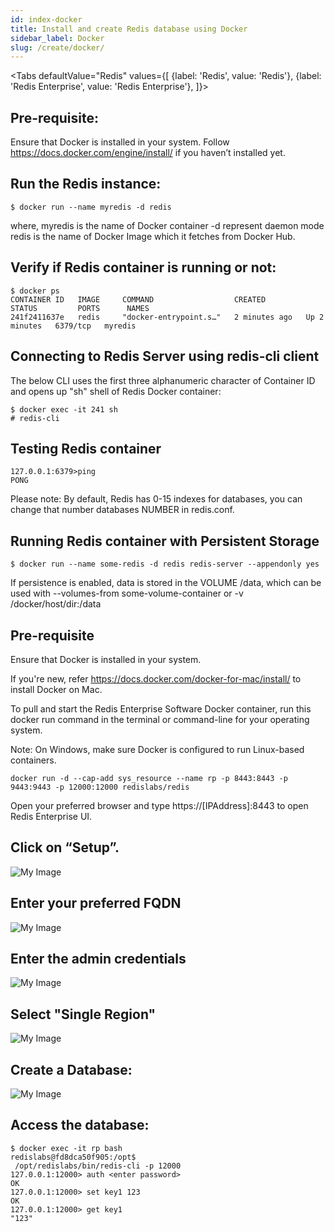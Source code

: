 ```yaml
---
id: index-docker
title: Install and create Redis database using Docker
sidebar_label: Docker
slug: /create/docker/
---
```



<Tabs
  defaultValue="Redis"
  values={[
    {label: 'Redis', value: 'Redis'},
    {label: 'Redis Enterprise', value: 'Redis Enterprise'},
  ]}>
  <TabItem value="Redis">

## Pre-requisite:

Ensure that Docker is installed in your system. Follow https://docs.docker.com/engine/install/ if you haven’t installed yet.

## Run the Redis instance:


```
$ docker run --name myredis -d redis
```

where,
myredis is the name of Docker container
-d represent daemon mode
redis is the name of Docker Image which it fetches from Docker Hub.

## Verify if Redis container is running or not:

```
$ docker ps
CONTAINER ID   IMAGE     COMMAND                  CREATED         STATUS         PORTS      NAMES
241f2411637e   redis     "docker-entrypoint.s…"   2 minutes ago   Up 2 minutes   6379/tcp   myredis
```

## Connecting to Redis Server using redis-cli client

The below CLI uses the first three alphanumeric character of Container ID  and opens up "sh" shell of Redis Docker container:

```
$ docker exec -it 241 sh
# redis-cli
```

## Testing Redis container


```
127.0.0.1:6379>ping
PONG
```

Please note: By default, Redis has 0-15 indexes for databases, you can change that number databases NUMBER in redis.conf.

## Running Redis container with Persistent Storage

```
$ docker run --name some-redis -d redis redis-server --appendonly yes
```

If persistence is enabled, data is stored in the VOLUME /data, which can be used with --volumes-from some-volume-container or -v /docker/host/dir:/data 

 
</TabItem>
  <TabItem value="Redis Enterprise">



## Pre-requisite

Ensure that Docker is installed in your system.

If you're new, refer https://docs.docker.com/docker-for-mac/install/ to install Docker on Mac. 


To pull and start the Redis Enterprise Software Docker container, run this docker run command in the terminal or command-line for your operating system.

Note: On Windows, make sure Docker is configured to run Linux-based containers.

```
docker run -d --cap-add sys_resource --name rp -p 8443:8443 -p 9443:9443 -p 12000:12000 redislabs/redis
```

Open your preferred browser and type https://[IPAddress]:8443 to open Redis Enterprise UI.

## Click on “Setup”.

![My Image](images/resoftware-1.png)


## Enter your preferred FQDN 

![My Image](images/resoftware-2.png)

## Enter the admin credentials

![My Image](images/resoftware-4.png)

## Select "Single Region"  

![My Image](images/resoftware-5.png)

## Create a Database:


![My Image](images/resoftware-7.png)

## Access the database:


```
$ docker exec -it rp bash
redislabs@fd8dca50f905:/opt$
 /opt/redislabs/bin/redis-cli -p 12000
127.0.0.1:12000> auth <enter password>
OK
127.0.0.1:12000> set key1 123
OK
127.0.0.1:12000> get key1
"123"
```

</TabItem>
</Tabs>

